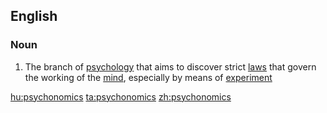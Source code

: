 ==English==

===Noun===
{{wikipedia}}
{{en-noun|-}}

# {{lb|en|psychology}} The branch of [[psychology]] that aims to discover strict [[law]]s that govern the working of the [[mind]], especially by means of [[experiment]]

[[hu:psychonomics]]
[[ta:psychonomics]]
[[zh:psychonomics]]